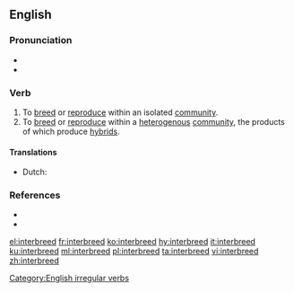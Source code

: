 ==English==

===Pronunciation===
* {{IPA|/ɪnteɹˈbɹid/|lang=en}}
* {{rhymes|iːd|lang=en}}

===Verb===
{{en-verb|interbreeds|interbreeding|interbred}}

# To [[breed]] or [[reproduce]] within an isolated [[community]].
# To [[breed]] or [[reproduce]] within a [[heterogenous]] [[community]], the products of which produce [[hybrid]]s.

====Translations====
{{trans-top|to breed or reproduce within a isolated community}}
{{trans-mid}}
{{trans-bottom}}

{{trans-top|to breed or reproduce within a heterogenous community, the products of which produce hybrids}}
{{trans-mid}}
{{trans-bottom}}

{{ttbc-top|}}
* Dutch: {{t-check|nl|inteelten}}
{{trans-mid}}
{{trans-bottom}}

===References===
* {{R:Century 1911}}
* {{R:Webster 1913}}

[[Category:English irregular verbs]]

[[el:interbreed]]
[[fr:interbreed]]
[[ko:interbreed]]
[[hy:interbreed]]
[[it:interbreed]]
[[ku:interbreed]]
[[ml:interbreed]]
[[pl:interbreed]]
[[ta:interbreed]]
[[vi:interbreed]]
[[zh:interbreed]]